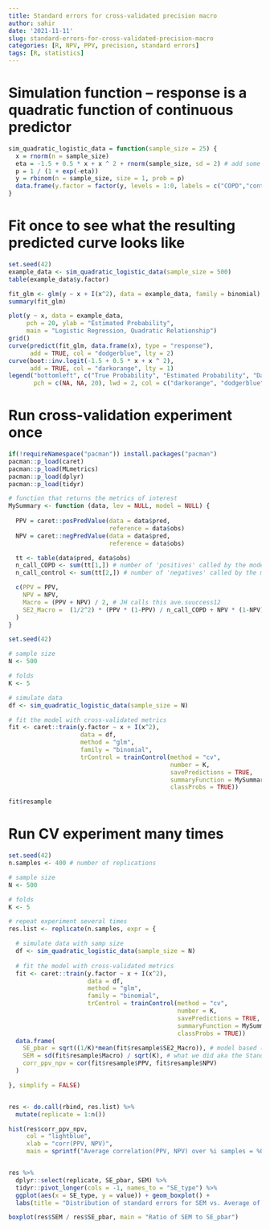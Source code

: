 ```yaml
---
title: Standard errors for cross-validated precision macro
author: sahir
date: '2021-11-11'
slug: standard-errors-for-cross-validated-precision-macro
categories: [R, NPV, PPV, precision, standard errors]
tags: [R, statistics]
---
```


# Simulation function -- response is a quadratic function of continuous predictor


```r
sim_quadratic_logistic_data = function(sample_size = 25) {
  x = rnorm(n = sample_size)
  eta = -1.5 + 0.5 * x + x ^ 2 + rnorm(sample_size, sd = 2) # add some noise
  p = 1 / (1 + exp(-eta))
  y = rbinom(n = sample_size, size = 1, prob = p)
  data.frame(y.factor = factor(y, levels = 1:0, labels = c("COPD","control")), x = x, y = y)
}
```

# Fit once to see what the resulting predicted curve looks like

```r
set.seed(42)
example_data <- sim_quadratic_logistic_data(sample_size = 500)
table(example_data$y.factor)

fit_glm <- glm(y ~ x + I(x^2), data = example_data, family = binomial)
summary(fit_glm)

plot(y ~ x, data = example_data,
     pch = 20, ylab = "Estimated Probability",
     main = "Logistic Regression, Quadratic Relationship")
grid()
curve(predict(fit_glm, data.frame(x), type = "response"),
      add = TRUE, col = "dodgerblue", lty = 2)
curve(boot::inv.logit(-1.5 + 0.5 * x + x ^ 2),
      add = TRUE, col = "darkorange", lty = 1)
legend("bottomleft", c("True Probability", "Estimated Probability", "Data"), lty = c(1, 2, 0),
       pch = c(NA, NA, 20), lwd = 2, col = c("darkorange", "dodgerblue", "black"))
```


# Run cross-validation experiment once

```r
if(!requireNamespace("pacman")) install.packages("pacman")
pacman::p_load(caret)
pacman::p_load(MLmetrics)
pacman::p_load(dplyr)
pacman::p_load(tidyr)

# function that returns the metrics of interest
MySummary <- function (data, lev = NULL, model = NULL) {
  
  PPV = caret::posPredValue(data = data$pred,
                            reference = data$obs)
  NPV = caret::negPredValue(data = data$pred,
                            reference = data$obs)

  tt <- table(data$pred, data$obs)
  n_call_COPD <- sum(tt[1,]) # number of 'positives' called by the model
  n_call_control <- sum(tt[2,]) # number of 'negatives' called by the model

  c(PPV = PPV,
    NPV = NPV,
    Macro = (PPV + NPV) / 2, # JH calls this ave.suuccess12
    SE2_Macro =  (1/2^2) * (PPV * (1-PPV) / n_call_COPD + NPV * (1-NPV) / n_call_control) # JH calls this var.ave.success
  )
}
```



```r
set.seed(42)

# sample size
N <- 500

# folds 
K <- 5

# simulate data
df <- sim_quadratic_logistic_data(sample_size = N)

# fit the model with cross-validated metrics
fit <- caret::train(y.factor ~ x + I(x^2),
                    data = df,
                    method = "glm",
                    family = "binomial",
                    trControl = trainControl(method = "cv",
                                             number = K,
                                             savePredictions = TRUE,
                                             summaryFunction = MySummary,
                                             classProbs = TRUE))

fit$resample
```



# Run CV experiment many times

```r
set.seed(42)
n.samples <- 400 # number of replications

# sample size
N <- 500

# folds 
K <- 5

# repeat experiment several times
res.list <- replicate(n.samples, expr = {

  # simulate data with samp size
  df <- sim_quadratic_logistic_data(sample_size = N)
  
  # fit the model with cross-validated metrics
  fit <- caret::train(y.factor ~ x + I(x^2),
                      data = df,
                      method = "glm",
                      family = "binomial",
                      trControl = trainControl(method = "cv",
                                               number = K,
                                               savePredictions = TRUE,
                                               summaryFunction = MySummary,
                                               classProbs = TRUE))
  data.frame(
    SE_pbar = sqrt((1/K)*mean(fit$resample$SE2_Macro)), # model based (what the reviewer suggested)
    SEM = sd(fit$resample$Macro) / sqrt(K), # what we did aka the Standard error of the mean
    corr_ppv_npv = cor(fit$resample$PPV, fit$resample$NPV)
  )

}, simplify = FALSE)


res <- do.call(rbind, res.list) %>% 
  mutate(replicate = 1:n())

hist(res$corr_ppv_npv, 
     col = "lightblue", 
     xlab = "corr(PPV, NPV)",
     main = sprintf("Average correlation(PPV, NPV) over %i samples = %0.2f",n.samples, mean(res$corr_ppv_npv)))


res %>% 
  dplyr::select(replicate, SE_pbar, SEM) %>% 
  tidyr::pivot_longer(cols = -1, names_to = "SE_type") %>% 
  ggplot(aes(x = SE_type, y = value)) + geom_boxplot() + 
  labs(title = "Distribution of standard errors for SEM vs. Average of \nK fold model based variances over many replications")

boxplot(res$SEM / res$SE_pbar, main = "Ratio of SEM to SE_pbar")



```

